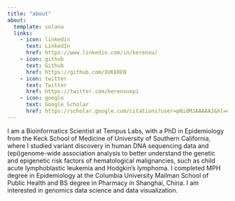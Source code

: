 ```yaml
---
title: "about"
about:
  template: solana
  links:
    - icon: linkedin
      text: LinkedIn
      href: https://www.linkedin.com/in/kerenxu/
    - icon: github
      text: Github
      href: https://github.com/XUKEREN
    - icon: twitter
      text: Twitter
      href: https://twitter.com/kerenxuepi
    - icon: google
      text: Google Scholar
      href: https://scholar.google.com/citations?user=pNidMJAAAAAJ&hl=en&oi=ao
---
```


I am a Bioinformatics Scientist at Tempus Labs, with a PhD in Epidemiology from the Keck School of Medicine of University of Southern California, where I studied variant discovery in human DNA sequencing data and (epi)genome-wide association analysis to better understand the genetic and epigenetic risk factors of hematological malignancies, such as child acute lymphoblastic leukemia and Hodgkin’s lymphoma. I completed MPH degree in Epidemiology at the Columbia University Mailman School of Public Health and BS degree in Pharmacy in Shanghai, China. I am interested in genomics data science and data visualization. 